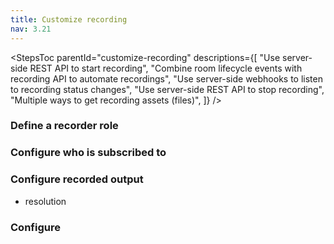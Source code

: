 ```yaml
---
title: Customize recording
nav: 3.21
---
```


<StepsToc
    parentId="customize-recording"
    descriptions={[
        "Use server-side REST API to start recording",
        "Combine room lifecycle events with recording API to automate recordings",
        "Use server-side webhooks to listen to recording status changes",
        "Use server-side REST API to stop recording",
        "Multiple ways to get recording assets (files)",
    ]}
/>

<StepsContainer id="customize-recording">

### Define a recorder role

### Configure who is subscribed to

### Configure recorded output

- resolution

### Configure 

</StepsContainer>